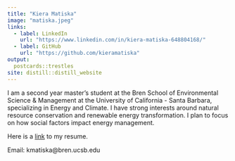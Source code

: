 ```yaml
---
title: "Kiera Matiska"
image: "matiska.jpeg"
links:
  - label: LinkedIn
    url: "https://www.linkedin.com/in/kiera-matiska-648804168/"
  - label: GitHub
    url: "https://github.com/kieramatiska"
output:
  postcards::trestles
site: distill::distill_website
---
```

 
I am a second year master's student at the Bren School of Environmental Science & Management at the University of California - Santa Barbara, specializing in Energy and Climate. I have strong interests around natural resource conservation and renewable energy transformation. I plan to focus on how social factors impact energy management.

Here is a <a href = 'Matiska_Resume.pdf' target = '_blank'>link</a> to my resume.

Email: kmatiska@bren.ucsb.edu
